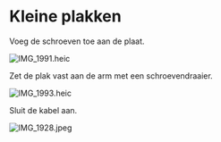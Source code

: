 
# Kleine plakken

Voeg de schroeven toe aan de plaat.

![IMG_1991.heic](https://res.craft.do/user/full/68792d59-b68d-653a-bd75-1a10fe088263/doc/8C18CB0B-28A3-460A-AC54-D0E94C663509/8273CEED-6395-4159-936D-EBA0317FCBF4_2/WGFsgnS71WNNCFixKOHA4Mx0oq7Q5P31sfJHpI4fhdwz/IMG_1991.heic)

Zet de plak vast aan de arm met een schroevendraaier.

![IMG_1993.heic](https://res.craft.do/user/full/68792d59-b68d-653a-bd75-1a10fe088263/doc/8C18CB0B-28A3-460A-AC54-D0E94C663509/CEE47ABB-7705-4816-952F-6EAB535D2475_2/IKYPcUoXVd8NWOreoA5gNLsUnZ87wVurdbj0C3OUQq0z/IMG_1993.heic)

Sluit de kabel aan.

![IMG_1928.jpeg](https://res.craft.do/user/full/68792d59-b68d-653a-bd75-1a10fe088263/doc/8C18CB0B-28A3-460A-AC54-D0E94C663509/23CFB9C7-550F-4361-8EA6-EB6EB0DEEE65_2/yDXo2kq5wRL8F5KkPbx4stpKiwJJY5e1zdlQdzTcXTMz/IMG_1928.jpeg)
